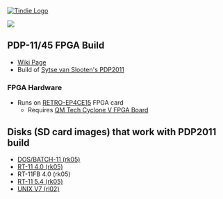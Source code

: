 <a href="https://www.tindie.com/products/land_boards/retrocomputer-fpga-card-pcb-only/" >
<img src="http://land-boards.com/tindie/tindie-larges-v2.png" alt="Tindie Logo"></img></a> 

<img src="http://land-boards.com/blwiki/images/0/08/RETROEP4CE15_REV4_EDGEVIEW-720PX.jpg"></img>

== PDP-11/45 FPGA Build ==

* [http://land-boards.com/blwiki/index.php?title=PDP-11_ON_RETRO-EP4CE15#Disks_.28SD_card_images.29_that_work_with_PDP2011_build Wiki Page]
* Build of [https://pdp2011.sytse.net/wordpress/ Sytse van Slooten's PDP2011 ]

=== FPGA Hardware ===

* Runs on [[RETRO-EP4CE15]] FPGA card
** Requires [[QM Tech Cyclone V FPGA Board]]

== Disks (SD card images) that work with PDP2011 build ==

* [https://github.com/douggilliland/Retro-Computers/tree/master/PDP-11/Disks/rk05/dos_rk DOS/BATCH-11 (rk05)]
* [https://github.com/douggilliland/Retro-Computers/tree/master/PDP-11/Disks/rk05/rt11_v4_rk RT-11 4.0 (rk05)]
* RT-11FB 4.0 (rk05)
* [https://github.com/douggilliland/Retro-Computers/tree/master/PDP-11/Disks/rk05/rt11_54_rk RT-11 5.4 (rk05)]
* [https://github.com/douggilliland/Retro-Computers/tree/master/PDP-11/Disks/rl02/Unix_v7_rl UNIX V7 (rl02)]

